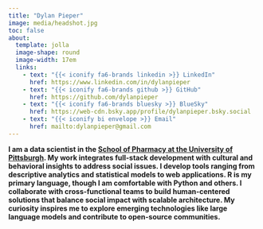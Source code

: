 ```yaml
---
title: "Dylan Pieper"
image: media/headshot.jpg
toc: false
about: 
  template: jolla
  image-shape: round
  image-width: 17em
  links:
    - text: "{{< iconify fa6-brands linkedin >}} LinkedIn"
      href: https://www.linkedin.com/in/dylanpieper
    - text: "{{< iconify fa6-brands github >}} GitHub" 
      href: https://github.com/dylanpieper
    - text: "{{< iconify fa6-brands bluesky >}} BlueSky"
      href: https://web-cdn.bsky.app/profile/dylanpieper.bsky.social
    - text: "{{< iconify bi envelope >}} Email"
      href: mailto:dylanpieper@gmail.com
---
```


**I am a data scientist in the [School of Pharmacy at the University of Pittsburgh](https://www.peru.pitt.edu). My work integrates full-stack development with cultural and behavioral insights to address social issues. I develop tools ranging from descriptive analytics and statistical models to web applications. R is my primary language, though I am comfortable with Python and others. I collaborate with cross-functional teams to build human-centered solutions that balance social impact with scalable architecture. My curiosity inspires me to explore emerging technologies like large language models and contribute to open-source communities.**

